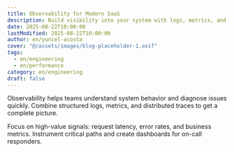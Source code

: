 ```yaml
---
title: Observability for Modern SaaS
description: Build visibility into your system with logs, metrics, and traces.
date: 2025-08-22T10:00:00
lastModified: 2025-08-22T10:00:00
author: en/yuniel-acosta
cover: "@/assets/images/blog-placeholder-1.avif"
tags:
  - en/engineering
  - en/performance
category: en/engineering
draft: false
---
```


Observability helps teams understand system behavior and diagnose issues quickly. Combine structured logs, metrics, and distributed traces to get a complete picture.

Focus on high-value signals: request latency, error rates, and business metrics. Instrument critical paths and create dashboards for on-call responders.
